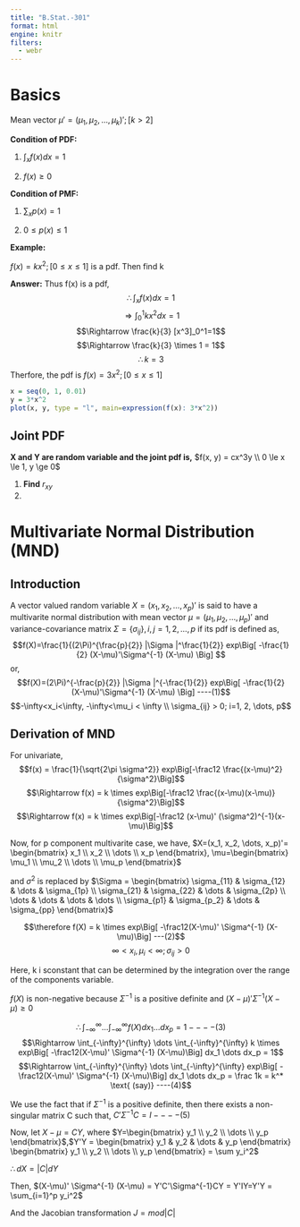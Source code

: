 ```yaml
---
title: "B.Stat.-301"
format: html
engine: knitr
filters:
  - webr
---
```


# Basics

Mean vector $\mu' = (\mu_1 , \mu_2, \dots , \mu_k)'; [k>2]$

**Condition of PDF:**

1.  $\int_x f(x) dx = 1$

2.  $f(x) \ge 0$

**Condition of PMF:**

1.  $\sum_x p(x)=1$

2.  $0\le p(x) \le 1$

**Example:**

$f(x) = kx^2; [0\le x \le 1]$ is a pdf. Then find k

**Answer:** Thus f(x) is a pdf, $$\therefore \int_x f(x) dx = 1$$ $$\Rightarrow \int_0^1 kx^2 dx = 1$$ $$\Rightarrow \frac{k}{3} [x^3]_0^1=1$$ $$\Rightarrow \frac{k}{3} \times 1 = 1$$ $$\therefore k = 3$$
Therfore, the pdf is $f(x) = 3x^2; [0\le x \le 1]$

```r
x = seq(0, 1, 0.01)
y = 3*x^2
plot(x, y, type = "l", main=expression(f(x): 3*x^2))
```

## Joint PDF
**X and Y are random variable and the joint pdf is,** $f(x, y) = cx^3y \\ 0 \le x \le 1, y \ge 0$

1. **Find** $r_{xy}$
2. 


# Multivariate Normal Distribution (MND)

## Introduction

A vector valued random variable $X = (x_1, x_2, \dots, x_p)'$ is said to have a multivarite normal distribution with mean vector $\mu = (\mu_1, \mu_2, \dots , \mu_p)'$ and variance-covariance matrix $\Sigma = \{\sigma_{ij}\}, i, j = 1, 2, \dots, p$ if its pdf is defined as, 
$$f(X)=\frac{1}{(2\Pi)^{\frac{p}{2}} |\Sigma |^\frac{1}{2}} exp\Big[ -\frac{1}{2} (X-\mu)'\Sigma^{-1} (X-\mu) \Big] $$
or, $$f(X)=(2\Pi)^{-\frac{p}{2}} |\Sigma |^{-\frac{1}{2}} exp\Big[ -\frac{1}{2} (X-\mu)'\Sigma^{-1} (X-\mu) \Big] ----(1)$$
$$-\infty<x_i<\infty, -\infty<\mu_i < \infty \\ \sigma_{ij} > 0; i=1, 2, \dots, p$$

## Derivation of MND
For univariate, $$f(x) = \frac{1}{\sqrt{2\pi \sigma^2}} exp\Big[-\frac12 \frac{(x-\mu)^2}{\sigma^2}\Big]$$
$$\Rightarrow f(x) = k \times  exp\Big[-\frac12 \frac{(x-\mu)(x-\mu)}{\sigma^2}\Big]$$
$$\Rightarrow f(x) = k \times exp\Big[-\frac12 (x-\mu)' (\sigma^2)^{-1}(x-\mu)\Big]$$

Now, for p component multivarite case, we have,
$X=(x_1, x_2, \dots, x_p)'= \begin{bmatrix} x_1 \\ x_2 \\ \dots \\ x_p \end{bmatrix}, \mu=\begin{bmatrix} \mu_1 \\ \mu_2 \\ \dots \\ \mu_p \end{bmatrix}$

and $\sigma^2$ is replaced by $\Sigma = \begin{bmatrix} \sigma_{11} & \sigma_{12} & \dots & \sigma_{1p} \\ \sigma_{21} & \sigma_{22} & \dots & \sigma_{2p} \\ \dots & \dots & \dots & \dots \\ \sigma_{p1} & \sigma_{p_2} & \dots & \sigma_{pp} \end{bmatrix}$

$$\therefore f(X) = k \times exp\Big[ -\frac12(X-\mu)' \Sigma^{-1} (X-\mu)\Big] ---(2)$$
$$\infty < x_i , \mu_i<\infty; \sigma_{ij} > 0$$

Here, k i sconstant that can be determined by the integration over the range of the components variable. 

$f(X)$ is non-negative because $\Sigma^{-1}$ is a positive definite and $(X-\mu)'\Sigma^{-1}(X-\mu) \ge 0$

$$\therefore \int_{-\infty}^{\infty} \dots \int_{-\infty}^{\infty} f(X) dx_1 \dots dx_p = 1 ----(3)$$ 
$$\Rightarrow \int_{-\infty}^{\infty} \dots \int_{-\infty}^{\infty} k \times exp\Big[ -\frac12(X-\mu)' \Sigma^{-1} (X-\mu)\Big]  dx_1 \dots dx_p = 1$$
$$\Rightarrow \int_{-\infty}^{\infty} \dots \int_{-\infty}^{\infty} exp\Big[ -\frac12(X-\mu)' \Sigma^{-1} (X-\mu)\Big]  dx_1 \dots dx_p = \frac 1k = k^* \text{ (say)} ----(4)$$

We use the fact that if $\Sigma^{-1}$ is a positive definite, then there exists a non-singular matrix C such that, $C'\Sigma^{-1}C=I ----(5)$

Now, let $X-\mu = CY$, where $Y=\begin{bmatrix} y_1 \\ y_2 \\ \dots \\ y_p \end{bmatrix}$,$Y'Y = \begin{bmatrix} y_1 & y_2 & \dots & y_p \end{bmatrix} \begin{bmatrix} y_1 \\ y_2 \\ \dots \\ y_p \end{bmatrix} = \sum y_i^2$ 

$\therefore dX = |C|dY$

Then, $(X-\mu)' \Sigma^{-1} (X-\mu) = Y'C'\Sigma^{-1}CY = Y'IY=Y'Y = \sum_{i=1}^p y_i^2$

And the Jacobian transformation $J = mod|C|$




